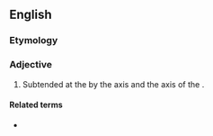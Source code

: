 ==English==

===Etymology===
{{prefix|en|a|specular}}

===Adjective===
{{en-adj|-}}

# {{lb|en|optics|in surface gloss measurements}} Subtended at the {{l|en|origin}} by the {{l|en|specular}} axis and the axis of the {{l|en|receiver}}.
#: {{ux|en|The sample was measured using a multi-angle spectrophotometer, which is capable of measuring each sample under four '''aspecular''' angles.}}

====Related terms====
* {{l|en|specular}}